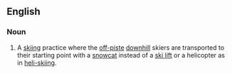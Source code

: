 ==English==

===Noun===
{{en-noun|sg=[[caterpillar]] [[skiing]]|-}}

# A [[skiing]] practice where the [[off-piste]] [[downhill]] skiers are transported to their starting point with a [[snowcat]] instead of a [[ski lift]] or a helicopter as in [[heli-skiing]].